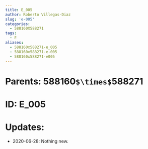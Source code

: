 ```yaml
---
title: E_005
author: Roberto Villegas-Diaz
slug: 'e-005'
categories:
  - 588160X588271
tags:
  - E
aliases:
  - 588160x588271-e_005
  - 588160x588271-e-005
  - 588160x588271-e005
---
```


# **Parents**: 588160`$\times$`588271
# **ID**: E_005
# **Updates**: 
 - 2020-06-28: Nothing new.
